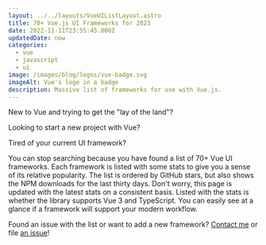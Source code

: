 ```yaml
---
layout: ../../layouts/VueUIListLayout.astro
title: 70+ Vue.js UI Frameworks for 2023
date: 2022-11-11T23:55:45.000Z
updatedDate: now
categories:
  - vue
  - javascript
  - ui
image: /images/blog/logos/vue-badge.svg
imageAlt: Vue's logo in a badge
description: Massive list of frameworks for use with Vue.js.
---
```


New to Vue and trying to get the "lay of the land"?

Looking to start a new project with Vue?

Tired of your current UI framework?

You can stop searching because you have found a list of 70+ Vue UI frameworks.
Each framework is listed with some stats to give you a sense of its relative
popularity. The list is ordered by GitHub stars, but also shows the NPM downloads
for the last thirty days. Don't worry, this page is updated with the latest stats
on a consistent basis. Listed with the stats is whether the library supports
Vue 3 and TypeScript. You can easily see at a glance if a framework will support
your modern workflow.

Found an issue with the list or want to add a new framework?
[Contact me](/#contact) or file [an issue](https://gitlab.com/bhdouglass/bhdouglass-com/-/issues)!

<RandomSupport />

